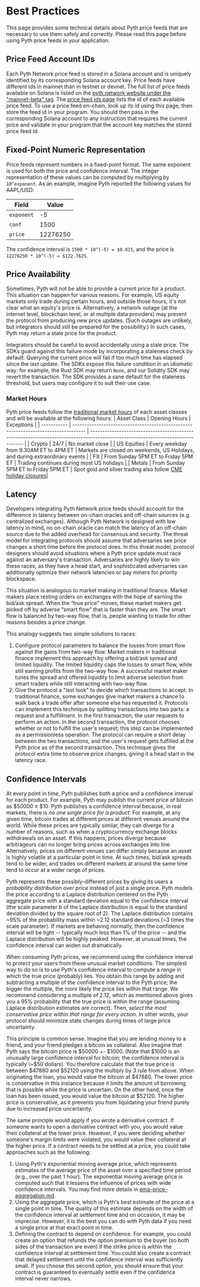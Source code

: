 # Best Practices

This page provides some technical details about Pyth price feeds that are necessary to use them safely and correctly.
Please read this page before using Pyth price feeds in your application.

## Price Feed Account IDs

Each Pyth Network price feed is stored in a Solana account and is uniquely identified by its corresponding Solana account key.
Price feeds have different ids in mainnet than in testnet or devnet.
The full list of price feeds available on Solana is listed on the [pyth.network website under the "mainnet-beta" tag](https://pyth.network/price-feeds?cluster=mainnet-beta).
The [price feed ids page](https://pyth.network/developers/price-feed-ids#solana-mainnet-beta) lists the id of each available price feed.
To use a price feed on-chain, look up its id using this page, then store the feed id in your program.
You should then pass in the corresponding Solana account to any instruction that requires the current price and validate in your program that the account key matches the stored price feed id.

## Fixed-Point Numeric Representation

Price feeds represent numbers in a fixed-point format. The same exponent is used for both the price and confidence interval. The integer representation of these values can be computed by multiplying by `10^exponent`. As an example, imagine Pyth reported the following values for AAPL/USD:

| Field      | Value    |
| ---------- | -------- |
| `exponent` | -5       |
| `conf`     | 1500     |
| `price`    | 12276250 |

The confidence interval is `1500 * 10^(-5) = $0.015`, and the price is `12276250 * 10^(-5) = $122.7625`.

## Price Availability

Sometimes, Pyth will not be able to provide a current price for a product.
This situation can happen for various reasons.
For example, US equity markets only trade during certain hours, and outside those hours, it's not clear what an equity's price is.
Alternatively, a network outage (at the internet level, blockchain level, or at multiple data providers) may prevent the protocol from producing new price updates.
(Such outages are unlikely, but integrators should still be prepared for the possibility.)
In such cases, Pyth may return a stale price for the product.

Integrators should be careful to avoid accidentally using a stale price.
The SDKs guard against this failure mode by incorporating a staleness check by default.
Querying the current price will fail if too much time has elapsed since the last update.
The SDKs expose this failure condition in an idiomatic way: for example, the Rust SDK may return `None`, and our Solidity SDK may revert the transaction.
The SDK provides a sane default for the staleness threshold, but users may configure it to suit their use case.

### Market Hours

Pyth price feeds follow the [traditional market hours](https://www.cmegroup.com/trading-hours.html) of each asset classes and will be available at the following hours:
| Asset Class | Opening Hours | Exceptions |
| ----------- | ----------------------------------------------------------------------------------- | -------------------------------------------------------------------------------------------------------------------------------- |
| Crypto | 24/7 | No market close |
| US Equities | Every weekday from 9.30AM ET to 4PM ET | Markets are closed on weekends, US Holidays, and during extraordinary events |
| FX | From Sunday 5PM ET to Friday 5PM ET | Trading continues during most US holidays |
| Metals | From Sunday 5PM ET to Friday 5PM ET | Spot gold and silver trading also follow [CME holiday closures](https://www.cmegroup.com/tools-information/holiday-calendar.html)|

## Latency

Developers integrating Pyth Network price feeds should account for the difference in latency between on-chain oracles and off-chain sources (e.g. centralized exchanges).
Although Pyth Network is designed with low latency in mind, no on-chain oracle can match the latency of an off-chain source due to the added overhead for consensus and security.
The threat model for integrating protocols should assume that adversaries see price changes a short time before the protocol does.
In this threat model, protocol designers should avoid situations where a Pyth price update must race against an adversary's transaction.
Adversaries are highly likely to win these races, as they have a head start, and sophisticated adversaries can additionally optimize their network latencies or pay miners for priority blockspace.

This situation is analogous to market making in traditional finance.
Market makers place resting orders on exchanges with the hope of earning the bid/ask spread.
When the “true price” moves, these market makers get picked off by adverse “smart flow” that is faster than they are.
The smart flow is balanced by two-way flow, that is, people wanting to trade for other reasons besides a price change.

This analogy suggests two simple solutions to races:

1. Configure protocol parameters to balance the losses from smart flow against the gains from two-way flow.
   Market makers in traditional finance implement this approach by offering a bid/ask spread and limited liquidity.
   The limited liquidity caps the losses to smart flow, while still earning profits from the two-way flow.
   A successful market maker tunes the spread and offered liquidity to limit adverse selection from smart traders while still interacting with two-way flow.
2. Give the protocol a "last look" to decide which transactions to accept.
   In traditional finance, some exchanges give market makers a chance to walk back a trade offer after someone else has requested it.
   Protocols can implement this technique by splitting transactions into two parts: a request and a fulfillment.
   In the first transaction, the user requests to perform an action.
   In the second transaction, the protocol chooses whether or not to fulfill the user's request; this step can be implemented as a permissionless operation.
   The protocol can require a short delay between the two transactions, and the user's request gets fulfilled at the Pyth price as of the second transaction.
   This technique gives the protocol extra time to observe price changes, giving it a head start in the latency race.

## Confidence Intervals

At every point in time, Pyth publishes both a price and a confidence interval for each product. For example, Pyth may publish the current price of bitcoin as $50000 ± $10. Pyth publishes a confidence interval because, in real markets, there is _no one single price for a product_. For example, at any given time, bitcoin trades at different prices at different venues around the world. While these prices are typically similar, they can diverge for a number of reasons, such as when a cryptocurrency exchange blocks withdrawals on an asset. If this happens, prices diverge because arbitrageurs can no longer bring prices across exchanges into line. Alternatively, prices on different venues can differ simply because an asset is highly volatile at a particular point in time. At such times, bid/ask spreads tend to be wider, and trades on different markets at around the same time tend to occur at a wider range of prices.

Pyth represents these possibly-different prices by giving its users a _probability distribution over price_ instead of just a single price. Pyth models the price according to a Laplace distribution centered on the Pyth aggregate price with a standard deviation equal to the confidence interval (the scale parameter b of the Laplace distribution is equal to the standard deviation divided by the square root of 2). The Laplace distribution contains ~95% of the probability mass within ~2.12 standard deviations (~3 times the scale parameter). If markets are behaving normally, then the confidence interval will be tight -- typically much less than 1% of the price -- and the Laplace distribution will be highly peaked. However, at unusual times, the confidence interval can widen out dramatically.

When consuming Pyth prices, we recommend using the confidence interval to protect your users from these unusual market conditions. The simplest way to do so is to use Pyth's confidence interval to compute a _range_ in which the true price (probably) lies. You obtain this range by adding and subtracting a multiple of the confidence interval to the Pyth price; the bigger the multiple, the more likely the price lies within that range. We recommend considering a multiple of 2.12, which as mentioned above gives you a 95% probability that the true price is within the range (assuming Laplace distribution estimates are correct). Then, _select the most conservative price within that range for every action._ In other words, your protocol should minimize state changes during times of large price uncertainty.

This principle is common sense. Imagine that you are lending money to a friend, and your friend pledges a bitcoin as collateral. Also imagine that Pyth says the bitcoin price is $50000 +- $1000. (Note that $1000 is an unusually large confidence interval for bitcoin; the confidence interval is typically \~$50 dollars). You therefore calculate that the true price is between $47880 and $52120 using the multiply by 3 rule from above. When originating the loan, you would value the bitcoin at $47880. The lower price is conservative in this instance because it limits the amount of borrowing that is possible while the price is uncertain. On the other hand, once the loan has been issued, you would value the bitcoin at $52120. The higher price is conservative, as it prevents you from liquidating your friend purely due to increased price uncertainty.

The same principle would apply if you wrote a derivative contract. If someone wants to open a derivative contract with you, you would value their collateral at the lower price. However, if you were deciding whether someone's margin limits were violated, you would value their collateral at the higher price. If a contract needs to be settled at a price, you could take approaches such as the following:

1. Using Pyth's exponential moving average price, which represents estimates of the average price of the asset over a specified time period (e.g., over the past 1 hour). The exponential moving average price is computed such that it lessens the influence of prices with wide confidence intervals. You may find more details in [ema-price-aggregation.md](../how-pyth-works/ema-price-aggregation.md "mention").
2. Using the aggregate price, which is Pyth's best estimate of the price at a single point in time. The quality of this estimate depends on the width of the confidence interval at settlement time and on occasion, it may be imprecise. However, it is the best you can do with Pyth data if you need a single price at that exact point in time.
3. Defining the contract to depend on confidence. For example, you could create an option that refunds the option premium to the buyer (so both sides of the transaction are even) if the strike price is within the confidence interval at settlement time. You could also create a contract that delayed settlement until the confidence interval was sufficiently small. If you choose this second option, you should ensure that your contract is guaranteed to eventually settle even if the confidence interval never narrows.
